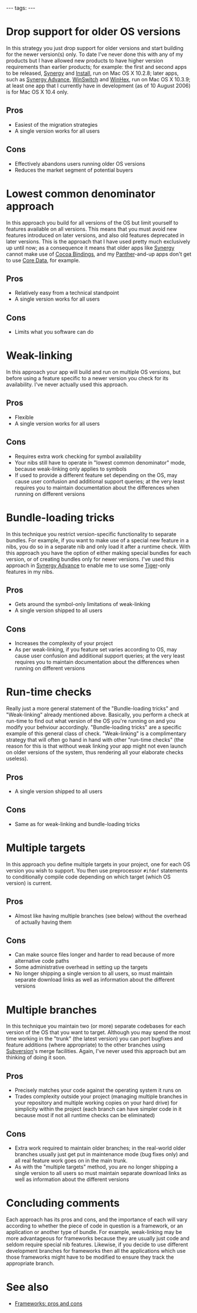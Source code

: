 ---
tags:
---
= Drop support for older OS versions =
In this strategy you just drop support for older versions and start building for the newer version(s) only. To date I've never done this with any of my products but I have allowed new products to have higher version requirements than earlier products; for example: the first and second apps to be released, [[Synergy]] and [[Install]], run on Mac OS X 10.2.8; later apps, such as [[Synergy Advance]], [[WinSwitch]] and [[WinHex]], run on Mac OS X 10.3.9; at least one app that I currently have in development (as of 10 August 2006) is for Mac OS X 10.4 only.
== Pros ==
* Easiest of the migration strategies
* A single version works for all users
== Cons ==
* Effectively abandons users running older OS versions
* Reduces the market segment of potential buyers
= Lowest common denominator approach =
In this approach you build for all versions of the OS but limit yourself to features available on all versions. This means that you must avoid new features introduced on later versions, and also old features deprecated in later versions. This is the approach that I have used pretty much exclusively up until now; as a consequence it means that older apps like [[Synergy]] cannot make use of [[Cocoa Bindings]], and my [[Panther]]-and-up apps don't get to use [[Core Data]], for example. 
== Pros ==
* Relatively easy from a technical standpoint
* A single version works for all users
== Cons ==
* Limits what you software can do
= Weak-linking =
In this approach your app will build and run on multiple OS versions, but before using a feature specific to a newer version you check for its availability. I've never actually used this approach.
== Pros ==
* Flexible
* A single version works for all users
== Cons ==
* Requires extra work checking for symbol availability
* Your nibs still have to operate in "lowest common denominator" mode, because weak-linking only applies to symbols
* If used to provide a different feature set depending on the OS, may cause user confusion and additional support queries; at the very least requires you to maintain documentation about the differences when running on different versions
= Bundle-loading tricks =
In this technique you restrict version-specific functionality to separate bundles. For example, if you want to make use of a special new feature in a nibs, you do so in a separate nib and only load it after a runtime check. With this approach you have the option of either making special bundles for each version, or of creating bundles only for newer versions. I've used this approach in [[Synergy Advance]] to enable me to use some [[Tiger]]-only features in my nibs.
== Pros ==
* Gets around the symbol-only limitations of weak-linking
* A single version shipped to all users
== Cons ==
* Increases the complexity of your project
* As per weak-linking, if you feature set varies according to OS, may cause user confusion and additional support queries; at the very least requires you to maintain documentation about the differences when running on different versions
= Run-time checks =
Really just a more general statement of the "Bundle-loading tricks" and "Weak-linking" already mentioned above. Basically, you perform a check at run-time to find out what version of the OS you're running on and you modify your behviour accordingly. "Bundle-loading tricks" are a specific example of this general class of check. "Weak-linking" is a complimentary strategy that will often go hand in hand with other "run-time checks" (the reason for this is that without weak linking your app might not even launch on older versions of the system, thus rendering all your elaborate checks useless).
== Pros ==
* A single version shipped to all users
== Cons ==
* Same as for weak-linking and bundle-loading tricks

= Multiple targets =
In this approach you define multiple targets in your project, one for each OS version you wish to support. You then use preprocessor <tt>#ifdef</tt> statements to conditionally compile code depending on which target (which OS version) is current.
== Pros ==
* Almost like having multiple branches (see below) without the overhead of actually having them
== Cons ==
* Can make source files longer and harder to read because of more alternative code paths
* Some administrative overhead in setting up the targets
* No longer shipping a single version to all users, so must maintain separate download links as well as information about the different versions
= Multiple branches =
In this technique you maintain two (or more) separate codebases for each version of the OS that you want to target. Although you may spend the most time working in the "trunk" (the latest version) you can port bugfixes and feature additions (where appropriate) to the other branches using [[Subversion]]'s merge facilities. Again, I've never used this approach but am thinking of doing it soon.
== Pros ==
* Precisely matches your code against the operating system it runs on
* Trades complexity outside your project (managing multiple branches in your repository and multiple working copies on your hard drive) for simplicity within the project (each branch can have simpler code in it because most if not all runtime checks can be eliminated)

== Cons ==
* Extra work required to maintain older branches; in the real-world older branches usually just get put in maintenance mode (bug fixes only) and all real feature work goes on in the main trunk.
* As with the "multiple targets" method, you are no longer shipping a single version to all users so must maintain separate download links as well as information about the different versions
= Concluding comments =
Each approach has its pros and cons, and the importance of each will vary according to whether the piece of code in question is a framework, or an application or another type of bundle. For example, weak-linking may be more advantageous for frameworks because they are usually just code and seldom require special nib features. Likewise, if you decide to use different development branches for frameworks then all the applications which use those frameworks might have to be modified to ensure they track the appropriate branch.
= See also =
* [[Frameworks: pros and cons]]

